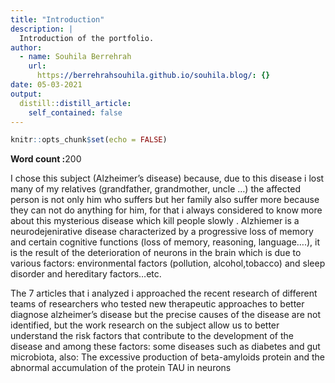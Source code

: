 ```yaml
---
title: "Introduction"
description: |
  Introduction of the portfolio.
author:
  - name: Souhila Berrehrah
    url:
      https://berrehrahsouhila.github.io/souhila.blog/: {}
date: 05-03-2021
output:
  distill::distill_article:
    self_contained: false
---
```


```r
knitr::opts_chunk$set(echo = FALSE)
```

**Word count :**200


I chose this subject (Alzheimer's disease) because, due to this disease i lost many of my relatives (grandfather, grandmother, uncle ...) the affected person is not only him who suffers but her family also suffer more because they can not do anything for him, for that i always considered to know more about this mysterious disease which kill people slowly .
Alzhiemer is a neurodejenirative disease characterized by a progressive loss of memory and certain cognitive functions (loss of memory, reasoning, language….), it is the result of the deterioration of neurons in the brain which is due to various factors: environmental factors (pollution, alcohol,tobacco) and sleep disorder and hereditary factors...etc.

The 7 articles that i analyzed i approached the recent research of different teams of researchers who tested new therapeutic approaches to better diagnose alzheimer's disease but the precise causes of the disease are not identified, but the work research on the subject allow us to better understand the risk factors that contribute to the development of the disease and among these factors: some diseases such as diabetes and gut microbiota, also: The excessive production of beta-amyloids protein and the abnormal accumulation of the protein TAU in neurons




